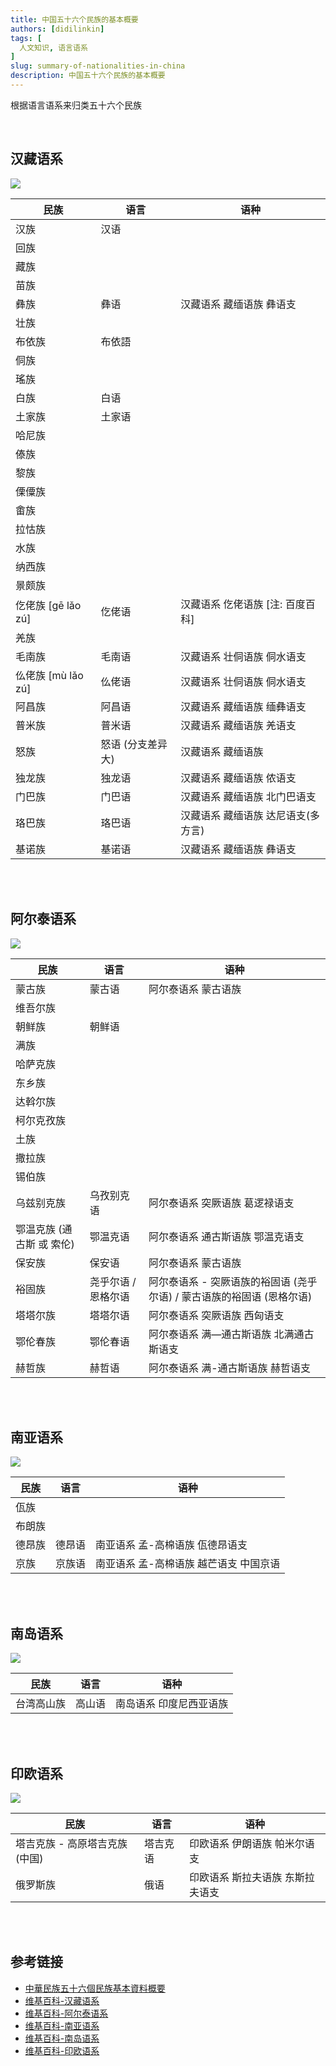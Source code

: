```yaml
---
title: 中国五十六个民族的基本概要
authors: [didilinkin]
tags: [
  人文知识, 语言语系
]
slug: summary-of-nationalities-in-china
description: 中国五十六个民族的基本概要
---
```


根据语言语系来归类五十六个民族

<!--truncate-->
<br />

## 汉藏语系

![](./img/sino-tibetan-languages-map.png)

| 民族      | 语言 | 语种 |
| --- | --- | --- |
| 汉族      | 汉语       |        |
| 回族   |         |        |
| 藏族      |        |        |
| 苗族   |         |        |
| 彝族      | 彝语       | 汉藏语系 藏缅语族 彝语支       |
| 壮族      |        |        |
| 布依族   | 布依語        |        |
| 侗族      |        |        |
| 瑤族   |         |        |
| 白族      | 白语       |        |
| 土家族      | 土家语       |        |
| 哈尼族   |         |        |
| 傣族      |        |        |
| 黎族   |         |        |
| 傈僳族      |        |        |
| 畬族      |        |        |
| 拉怙族   |         |        |
| 水族      |        |        |
| 纳西族   |         |        |
| 景颇族      |        |        |
| 仡佬族 [gē lǎo zú]      | 仡佬语       | 汉藏语系 仡佬语族 [注: 百度百科]                                    |
| 羌族   |         |        |
| 毛南族      | 毛南语       | 汉藏语系 壮侗语族 侗水语支       |
| 仫佬族 [mù lǎo zú]   | 仫佬语        | 汉藏语系 壮侗语族 侗水语支       |
| 阿昌族      | 阿昌语       | 汉藏语系 藏缅语族 缅彝语支      |
| 普米族      | 普米语       | 汉藏语系 藏缅语族 羌语支       |
| 怒族   | 怒语 (分支差异大)        | 汉藏语系 藏缅语族       |
| 独龙族      | 独龙语       | 汉藏语系 藏缅语族 侬语支       |
| 门巴族   | 门巴语        | 汉藏语系 藏缅语族 北门巴语支       |
| 珞巴族      | 珞巴语       | 汉藏语系 藏缅语族 达尼语支(多方言)       |
| 基诺族   | 基诺语        | 汉藏语系 藏缅语族 彝语支       |

<br />
<br />

## 阿尔泰语系

![](./img/altaic-languages-map.png)

| 民族      | 语言 | 语种 |
| --- | --- | --- |
| 蒙古族      | 蒙古语        | 阿尔泰语系 蒙古语族       |
| 维吾尔族   |         |        |
| 朝鲜族      | 朝鲜语       |        |
| 满族   |         |        |
| 哈萨克族      |        |        |
| 东乡族      |        |        |
| 达斡尔族   |         |        |
| 柯尔克孜族      |        |        |
| 土族   |         |        |
| 撒拉族      |        |        |
| 锡伯族      |        |        |
| 乌兹别克族   | 乌孜别克语        | 阿尔泰语系 突厥语族 葛逻禄语支       |
| 鄂温克族 (通古斯 或 索伦)      | 鄂温克语       | 阿尔泰语系 通古斯语族 鄂温克语支       |
| 保安族   | 保安语        | 阿尔泰语系 蒙古语族       |
| 裕固族      | 尧乎尔语 / 恩格尔语 | 阿尔泰语系 - 突厥语族的裕固语 (尧乎尔语) / 蒙古语族的裕固语 (恩格尔语)        |
| 塔塔尔族      | 塔塔尔语       | 阿尔泰语系 突厥语族 西匈语支       |
| 鄂伦春族   | 鄂伦春语        | 阿尔泰语系 满—通古斯语族 北满通古斯语支       |
| 赫哲族      | 赫哲语       | 阿尔泰语系 满-通古斯语族 赫哲语支       |

<br />
<br />

## 南亚语系

![](./img/austroasiatic-languages-map.jpeg)

| 民族      | 语言 | 语种 |
| --- | --- | --- |
| 佤族      |        |        |
| 布朗族      |        |        |
| 德昂族      | 德昂语       | 南亚语系 孟-高棉语族 佤德昂语支       |
| 京族      | 京族语       | 南亚语系 孟-高棉语族 越芒语支 中国京语       |

<br />
<br />

## 南岛语系

![](./img/austronesian-languages-map.jpg)

| 民族      | 语言 | 语种 |
| --- | --- | --- |
| 台湾高山族      | 高山语      | 南岛语系 印度尼西亚语族       |

<br />
<br />

## 印欧语系

![](./img/indo-european-languages-map.jpg)

| 民族      | 语言 | 语种 |
| --- | --- | --- |
| 塔吉克族 - 高原塔吉克族(中国)     | 塔吉克语      | 印欧语系 伊朗语族 帕米尔语支       |
| 俄罗斯族      | 俄语      | 印欧语系 斯拉夫语族 东斯拉夫语支       |

<br />
<br />

## 参考链接
* [中華民族五十六個民族基本資料概要](https://www.travel104.com.tw/china/56pepo.htm#%E5%B0%8E%E8%A6%BD%E7%9B%AE%E9%8C%84)
* [维基百科-汉藏语系](https://zh.wikipedia.org/zh-hans/%E6%B1%89%E8%97%8F%E8%AF%AD%E7%B3%BB)
* [维基百科-阿尔泰语系](https://zh.wikipedia.org/zh-cn/%E9%98%BF%E5%B0%94%E6%B3%B0%E8%AF%AD%E7%B3%BB)
* [维基百科-南亚语系](https://zh.wikipedia.org/zh-hans/%E5%8D%97%E4%BA%9A%E8%AF%AD%E7%B3%BB)
* [维基百科-南岛语系](https://zh.wikipedia.org/wiki/%E5%8D%97%E5%B3%B6%E8%AA%9E%E7%B3%BB)
* [维基百科-印欧语系](https://zh.wikipedia.org/zh-hans/%E5%8D%B0%E6%AC%A7%E8%AF%AD%E7%B3%BB)

<br />
<br />
